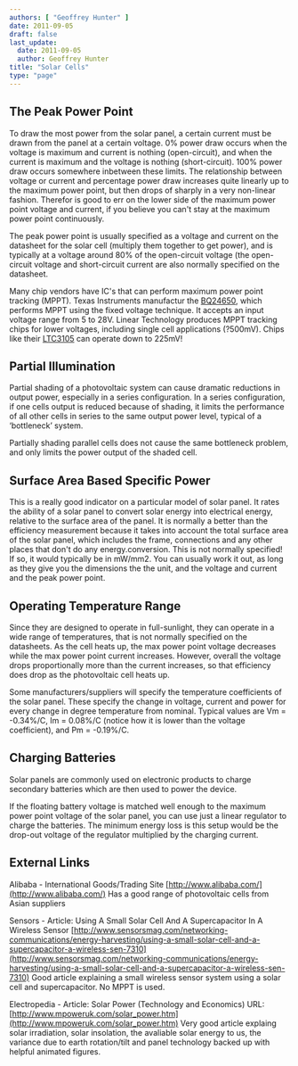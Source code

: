 ```yaml
---
authors: [ "Geoffrey Hunter" ]
date: 2011-09-05
draft: false
last_update:
  date: 2011-09-05
  author: Geoffrey Hunter
title: "Solar Cells"
type: "page"
---
```


## The Peak Power Point

To draw the most power from the solar panel, a certain current must be drawn from the panel at a certain voltage. 0% power draw occurs when the voltage is maximum and current is nothing (open-circuit), and when the current is maximum and the voltage is nothing (short-circuit). 100% power draw occurs somewhere inbetween these limits. The relationship between voltage or current and percentage power draw increases quite linearly up to the maximum power point, but then drops of sharply in a very non-linear fashion. Therefor is good to err on the lower side of the maximum power point voltage and current, if you believe you can't stay at the maximum power point continuously.

The peak power point is usually specified as a voltage and current on the datasheet for the solar cell (multiply them together to get power), and is typically at a voltage around 80% of the open-circuit voltage (the open-circuit voltage and short-circuit current are also normally specified on the datasheet.

Many chip vendors have IC's that can perform maximum power point tracking (MPPT). Texas Instruments manufactur the [BQ24650](http://focus.ti.com/docs/prod/folders/print/bq24650.html), which performs MPPT using the fixed voltage technique. It accepts an input voltage range from 5 to 28V. Linear Technology produces MPPT tracking chips for lower voltages, including single cell applications (?500mV). Chips like their [LTC3105](http://www.linear.com/product/ltc3105) can operate down to 225mV!

## Partial Illumination

Partial shading of a photovoltaic system can cause dramatic reductions in output power, especially in a series configuration. In a series configuration, if one cells output is reduced because of shading, it limits the performance of all other cells in series to the same output power level, typical of a ‘bottleneck’ system.

Partially shading parallel cells does not cause the same bottleneck problem, and only limits the power output of the shaded cell.

## Surface Area Based Specific Power

This is a really good indicator on a particular model of solar panel. It rates the ability of a solar panel to convert solar energy into electrical energy, relative to the surface area of the panel. It is normally a better than the efficiency measurement because it takes into account the total surface area of the solar panel, which includes the frame, connections and any other places that don't do any energy.conversion. This is not normally specified! If so, it would typically be in mW/mm2. You can usually work it out, as long as they give you the dimensions the the unit, and the voltage and current and the peak power point.

## Operating Temperature Range

Since they are designed to operate in full-sunlight, they can operate in a wide range of temperatures, that is not normally specified on the datasheets. As the cell heats up, the max power point voltage decreases while the max power point current increases. However, overall the voltage drops proportionally more than the current increases, so that efficiency does drop as the photovoltaic cell heats up.

Some manufacturers/suppliers will specify the temperature coefficients of the solar panel. These specify the change in voltage, current and power for every change in degree temperature from nominal. Typical values are Vm = -0.34%/C, Im = 0.08%/C (notice how it is lower than the voltage coefficient), and Pm = -0.19%/C.

## Charging Batteries

Solar panels are commonly used on electronic products to charge secondary batteries which are then used to power the device.

If the floating battery voltage is matched well enough to the maximum power point voltage of the solar panel, you can use just a linear regulator to charge the batteries. The minimum energy loss is this setup would be the drop-out voltage of the regulator multiplied by the charging current.

## External Links


Alibaba - International Goods/Trading Site
[http://www.alibaba.com/](http://www.alibaba.com/)
Has a good range of photovoltaic cells from Asian suppliers

Sensors - Article: Using A Small Solar Cell And A Supercapacitor In A Wireless Sensor
[http://www.sensorsmag.com/networking-communications/energy-harvesting/using-a-small-solar-cell-and-a-supercapacitor-a-wireless-sen-7310](http://www.sensorsmag.com/networking-communications/energy-harvesting/using-a-small-solar-cell-and-a-supercapacitor-a-wireless-sen-7310)
Good article explaining a small wireless sensor system using a solar cell and supercapacitor. No MPPT is used.

Electropedia - Article: Solar Power (Technology and Economics)
URL: [http://www.mpoweruk.com/solar_power.htm](http://www.mpoweruk.com/solar_power.htm)
Very good article explaing solar irradiation, solar insolation, the avaliable solar energy to us, the variance due to earth rotation/tilt and panel technology backed up with helpful animated figures.
